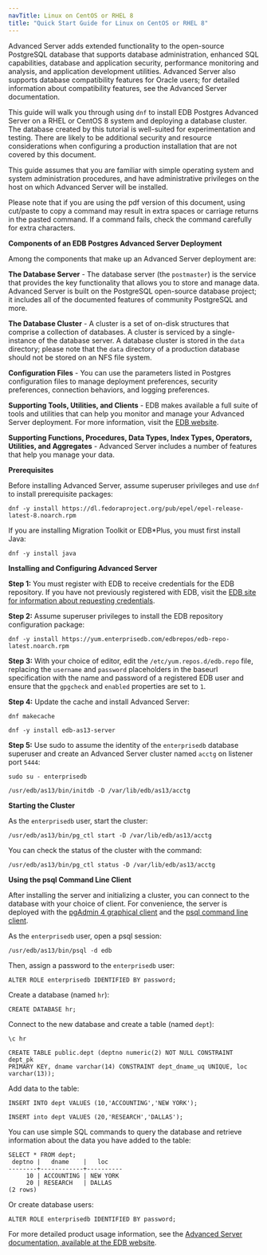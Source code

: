 ```yaml
---
navTitle: Linux on CentOS or RHEL 8
title: "Quick Start Guide for Linux on CentOS or RHEL 8"
---
```


Advanced Server adds extended functionality to the open-source PostgreSQL database that supports database administration, enhanced SQL capabilities, database and application security, performance monitoring and analysis, and application development utilities. Advanced Server also supports database compatibility features for Oracle users; for detailed information about compatibility features, see the Advanced Server documentation.

This guide will walk you through using `dnf` to install EDB Postgres Advanced Server on a RHEL or CentOS 8 system and deploying a database cluster. The database created by this tutorial is well-suited for experimentation and testing. There are likely to be additional security and resource considerations when configuring a production installation that are not covered by this document.

This guide assumes that you are familiar with simple operating system and system administration procedures, and have administrative privileges on the host on which Advanced Server will be installed.

Please note that if you are using the pdf version of this document, using cut/paste to copy a command may result in extra spaces or carriage returns in the pasted command. If a command fails, check the command carefully for extra characters.

**Components of an EDB Postgres Advanced Server Deployment**

Among the components that make up an Advanced Server deployment are:

**The Database Server** - The database server (the `postmaster`) is the service that provides the key functionality that allows you to store and manage data. Advanced Server is built on the PostgreSQL open-source database project; it includes all of the documented features of community PostgreSQL and more.

**The Database Cluster** - A cluster is a set of on-disk structures that comprise a collection of databases. A cluster is serviced by a single-instance of the database server. A database cluster is stored in the `data` directory; please note that the `data` directory of a production database should not be stored on an NFS file system.

**Configuration Files** - You can use the parameters listed in Postgres configuration files to manage deployment preferences, security preferences, connection behaviors, and logging preferences.

**Supporting Tools, Utilities, and Clients** - EDB makes available a full suite of tools and utilities that can help you monitor and manage your Advanced Server deployment. For more information, visit the [EDB website](https://www.enterprisedb.com/).

**Supporting Functions, Procedures, Data Types, Index Types, Operators, Utilities, and Aggregates** - Advanced Server includes a number of features that help you manage your data.


**Prerequisites**

Before installing Advanced Server, assume superuser privileges and use `dnf` to install prerequisite packages:

``` text
dnf -y install https://dl.fedoraproject.org/pub/epel/epel-release-latest-8.noarch.rpm
```

If you are installing Migration Toolkit or EDB\*Plus, you must first install Java:

``` text
dnf -y install java
```


**Installing and Configuring Advanced Server**

**Step 1:** You must register with EDB to receive credentials for the EDB repository. If you have not previously registered with EDB, visit the [EDB site for information about requesting credentials](https://www.enterprisedb.com/repository-access).

**Step 2:** Assume superuser privileges to install the EDB repository configuration package:

``` text
dnf -y install https://yum.enterprisedb.com/edbrepos/edb-repo-latest.noarch.rpm
```

**Step 3:** With your choice of editor, edit the `/etc/yum.repos.d/edb.repo` file, replacing the `username` and `password` placeholders in the baseurl specification with the name and password of a registered EDB user and ensure that the `gpgcheck` and `enabled` properties are set to `1`.

**Step 4:** Update the cache and install Advanced Server:

``` text
dnf makecache

dnf -y install edb-as13-server
```

**Step 5:** Use sudo to assume the identity of the `enterprisedb` database superuser and create an Advanced Server cluster named `acctg` on listener port `5444`:

``` text
sudo su - enterprisedb

/usr/edb/as13/bin/initdb -D /var/lib/edb/as13/acctg
```


**Starting the Cluster**

As the `enterprisedb` user, start the cluster:

``` text
/usr/edb/as13/bin/pg_ctl start -D /var/lib/edb/as13/acctg
```

You can check the status of the cluster with the command:

``` text
/usr/edb/as13/bin/pg_ctl status -D /var/lib/edb/as13/acctg
```

**Using the psql Command Line Client**

After installing the server and initializing a cluster, you can connect to the database with your choice of client. For convenience, the server is deployed with the [pgAdmin 4 graphical client](https://www.pgadmin.org/docs/) and the [psql command line client](https://www.postgresql.org/docs/current/app-psql.html).

As the `enterprisedb` user, open a psql session:

``` text
/usr/edb/as13/bin/psql -d edb
```

Then, assign a password to the `enterprisedb` user:

``` text
ALTER ROLE enterprisedb IDENTIFIED BY password;
```

Create a database (named `hr`):

``` text
CREATE DATABASE hr;
```

Connect to the new database and create a table (named `dept`):

``` text
\c hr

CREATE TABLE public.dept (deptno numeric(2) NOT NULL CONSTRAINT dept_pk
PRIMARY KEY, dname varchar(14) CONSTRAINT dept_dname_uq UNIQUE, loc
varchar(13));
```

Add data to the table:

``` text
INSERT INTO dept VALUES (10,'ACCOUNTING','NEW YORK');

INSERT into dept VALUES (20,'RESEARCH','DALLAS');
```

You can use simple SQL commands to query the database and retrieve information about the data you have added to the table:

``` text
SELECT * FROM dept;
 deptno |   dname    |   loc
--------+------------+----------
     10 | ACCOUNTING | NEW YORK
     20 | RESEARCH   | DALLAS
(2 rows)
```

Or create database users:

``` text
ALTER ROLE enterprisedb IDENTIFIED BY password;
```

For more detailed product usage information, see the [Advanced Server documentation, available at the EDB website](https://www.enterprisedb.com/edb-docs/).
